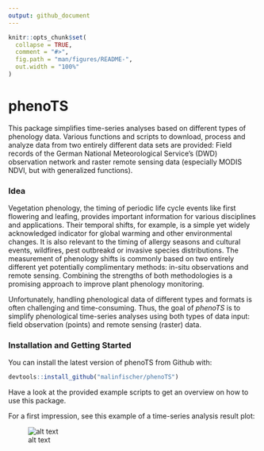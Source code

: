 ```yaml
---
output: github_document
---
```


<!-- README.md is generated from README.Rmd. Please edit that file -->

```r
knitr::opts_chunk$set(
  collapse = TRUE,
  comment = "#>",
  fig.path = "man/figures/README-",
  out.width = "100%"
)
```
# phenoTS

This package simplifies time-series analyses based on different types of phenology data. Various functions and scripts to download, process and analyze data from two entirely different data sets are provided: Field records of the German National Meteorological Service's (DWD) observation network and raster remote sensing data (especially MODIS NDVI, but with generalized functions).

### Idea

Vegetation phenology, the timing of periodic life cycle events like first flowering and leafing, provides important information for various disciplines and applications. Their temporal shifts, for example, is a simple yet widely acknowledged indicator for global warming and other environmental changes. It is also relevant to the timing of allergy seasons and cultural events, wildfires, pest outbreakd or invasive species distributions.
The measurement of phenology shifts is commonly based on two entirely different yet potentially complimentary methods: in-situ observations and remote sensing. Combining the strengths of both methodologies is a promising approach to improve plant phenology monitoring. 

Unfortunately, handling phenological data of different types and formats is often challenging and time-consuming. 
Thus, the goal of *phenoTS* is to simplify phenological time-series analyses using both types of data input: field observation (points) and remote sensing (raster) data. 


### Installation and Getting Started

You can install the latest version of phenoTS from Github with:

``` r
devtools::install_github("malinfischer/phenoTS")
```

Have a look at the provided example scripts to get an overview on how to use this package.

For a first impression, see this example of a time-series analysis result plot:

![alt text](example_scripts/result_plots/dwd_modis_ex_results.png)
